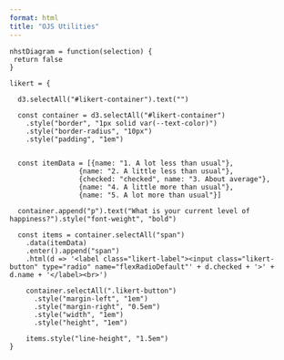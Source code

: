 ```yaml
---
format: html
title: "OJS Utilities"
---
```


```ojs

nhstDiagram = function(selection) {
 return false
}

```


::: {#likert-container style="width: 70%"}
:::

```ojs
likert = { 

  d3.selectAll("#likert-container").text("")
  
  const container = d3.selectAll("#likert-container")
    .style("border", "1px solid var(--text-color)")
    .style("border-radius", "10px")
    .style("padding", "1em")
  
  
  const itemData = [{name: "1. A lot less than usual"},
                 {name: "2. A little less than usual"},
                 {checked: "checked", name: "3. About average"},
                 {name: "4. A little more than usual"},
                 {name: "5. A lot more than usual"}]
  
  container.append("p").text("What is your current level of happiness?").style("font-weight", "bold")
  
  const items = container.selectAll("span")
    .data(itemData)
    .enter().append("span")
    .html(d => '<label class="likert-label"><input class="likert-button" type="radio" name="flexRadioDefault"' + d.checked + '>' + d.name + '</label><br>')
    
    container.selectAll(".likert-button")
      .style("margin-left", "1em")
      .style("margin-right", "0.5em")
      .style("width", "1em")
      .style("height", "1em")
      
    items.style("line-height", "1.5em")
}
```

